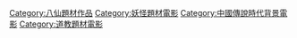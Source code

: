 [[Category:八仙題材作品|Category:八仙題材作品]]
[[Category:妖怪題材電影|Category:妖怪題材電影]]
[[Category:中國傳說時代背景電影|Category:中國傳說時代背景電影]]
[[Category:道教題材電影|Category:道教題材電影]]